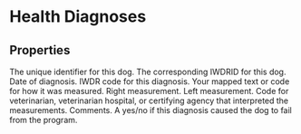 
# Health Diagnoses

## Properties
<Properties>
    <Property name="local_dog_id" type="integer" required>
        The unique identifier for this dog.
    </Property>
    <Property name="pt_DogID" type="integer" required>
        The corresponding IWDRID for this dog.
    </Property>
    <Property name="pt_Date" type="datetime" required>
        Date of diagnosis.
    </Property>
    <Property name="pt_TraitCodeID" type="integer" required>
        IWDR code for this diagnosis.
    </Property>
    <Property name="pt_MeasureTypeCode" type="integer">
        Your mapped text or code for how it was measured.
    </Property>
    <Property name="pt_Measure1" type="string">
        Right measurement.
    </Property>
    <Property name="pt_Measure2" type="string">
        Left measurement.
    </Property>
    <Property name="pt_EvaluatorID" type="integer">
        Code for veterinarian, veterinarian hospital, or certifying agency that interpreted the measurements.
    </Property>
    <Property name="pt_DetailsOfProblem" type="string">
        Comments.
    </Property>
    <Property name="pt_RecRelease" type="boolean">
        A yes/no if this diagnosis caused the dog to fail from the program.
    </Property>
</Properties>